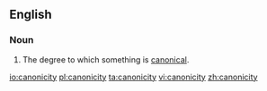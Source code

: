 ==English==

===Noun===
{{en-noun|~|canonicities}}

# The degree to which something is [[canonical]].

[[io:canonicity]]
[[pl:canonicity]]
[[ta:canonicity]]
[[vi:canonicity]]
[[zh:canonicity]]